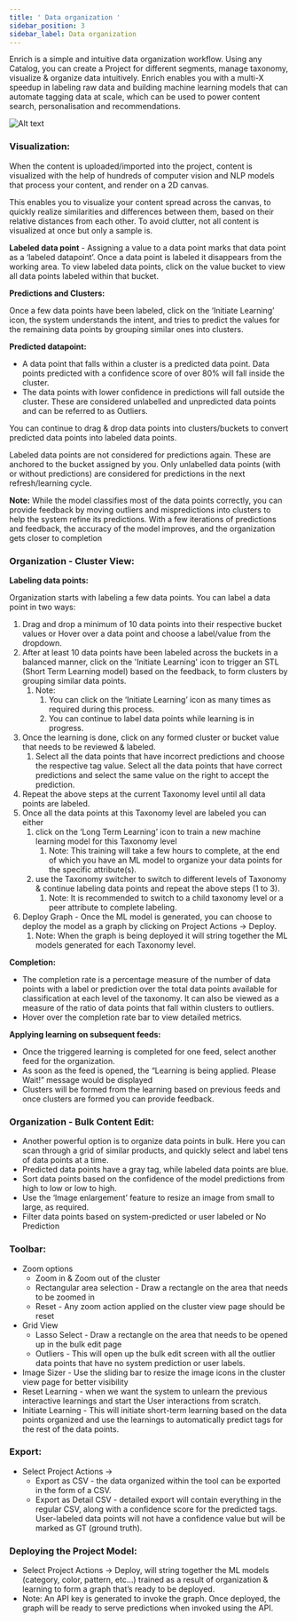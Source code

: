 ```yaml
---
title: ' Data organization '
sidebar_position: 3
sidebar_label: Data organization
---
```


Enrich is a simple and intuitive data organization workflow. Using any Catalog, you can create a Project for different segments, manage taxonomy, visualize & organize data intuitively. Enrich enables you with a multi-X speedup in labeling raw data and building machine learning models that can automate tagging data at scale, which can be used to power content search, personalisation and recommendations.

![Alt text](https://d1r1e7xjkfj7nz.cloudfront.net/organization.png 'a title')

### Visualization:

When the content is uploaded/imported into the project, content is visualized with the help of hundreds of computer vision and NLP models that process your content, and render on a 2D canvas.

This enables you to visualize your content spread across the canvas, to quickly realize similarities and differences between them, based on their relative distances from each other. To avoid clutter, not all content is visualized at once but only a sample is.

**Labeled data point** - Assigning a value to a data point marks that data point as a ‘labeled datapoint’. Once a data point is labeled it disappears from the working area. To view labeled data points, click on the value bucket to view all data points labeled within that bucket.

**Predictions and Clusters:**

Once a few data points have been labeled, click on the ‘Initiate Learning’ icon, the system understands the intent, and tries to predict the values for the remaining data points by grouping similar ones into clusters.

**Predicted datapoint:**

- A data point that falls within a cluster is a predicted data point. Data points predicted with a confidence score of over 80% will fall inside the cluster.
- The data points with lower confidence in predictions will fall outside the cluster. These are considered unlabelled and unpredicted data points and can be referred to as Outliers.

You can continue to drag & drop data points into clusters/buckets to convert predicted data points into labeled data points.

Labeled data points are not considered for predictions again. These are anchored to the bucket assigned by you. Only unlabelled data points (with or without predictions) are considered for predictions in the next refresh/learning cycle.

**Note:** While the model classifies most of the data points correctly, you can provide feedback by moving outliers and mispredictions into clusters to help the system refine its predictions. With a few iterations of predictions and feedback, the accuracy of the model improves, and the organization gets closer to completion

### **Organization - Cluster View:**

**Labeling data points:**

Organization starts with labeling a few data points. You can label a data point in two ways:

1. Drag and drop a minimum of 10 data points into their respective bucket values or Hover over a data point and choose a label/value from the dropdown.
1. After at least 10 data points have been labeled across the buckets in a balanced manner, click on the 'Initiate Learning' icon to trigger an STL (Short Term Learning model) based on the feedback, to form clusters by grouping similar data points.
   1. Note:
      1. You can click on the ‘Initiate Learning’ icon as many times as required during this process.
      1. You can continue to label data points while learning is in progress.
1. Once the learning is done, click on any formed cluster or bucket value that needs to be reviewed & labeled.
   1. Select all the data points that have incorrect predictions and choose the respective tag value.
      Select all the data points that have correct predictions and select the same value on the right to accept the prediction.
1. Repeat the above steps at the current Taxonomy level until all data points are labeled.
1. Once all the data points at this Taxonomy level are labeled you can either
   1. click on the ‘Long Term Learning’ icon to train a new machine learning model for this Taxonomy level
      1. Note: This training will take a few hours to complete, at the end of which you have an ML model to organize your data points for the specific attribute(s).
   1. use the Taxonomy switcher to switch to different levels of Taxonomy & continue labeling data points and repeat the above steps (1 to 3).
      1. Note: It is recommended to switch to a child taxonomy level or a peer attribute to complete labeling.
1. Deploy Graph - Once the ML model is generated, you can choose to deploy the model as a graph by clicking on Project Actions → Deploy.
   1. Note: When the graph is being deployed it will string together the ML models generated for each Taxonomy level.

**Completion:**

- The completion rate is a percentage measure of the number of data points with a label or prediction over the total data points available for classification at each level of the taxonomy. It can also be viewed as a measure of the ratio of data points that fall within clusters to outliers.
- Hover over the completion rate bar to view detailed metrics.

**Applying learning on subsequent feeds:**

- Once the triggered learning is completed for one feed, select another feed for the organization.
- As soon as the feed is opened, the “Learning is being applied. Please Wait!” message would be displayed
- Clusters will be formed from the learning based on previous feeds and once clusters are formed you can provide feedback.

### Organization - Bulk Content Edit:

- Another powerful option is to organize data points in bulk. Here you can scan through a grid of similar products, and quickly select and label tens of data points at a time.
- Predicted data points have a gray tag, while labeled data points are blue.
- Sort data points based on the confidence of the model predictions from high to low or low to high.
- Use the ‘Image enlargement’ feature to resize an image from small to large, as required.
- Filter data points based on system-predicted or user labeled or No Prediction

### Toolbar:

- Zoom options
  - Zoom in & Zoom out of the cluster
  - Rectangular area selection - Draw a rectangle on the area that needs to be zoomed in
  - Reset - Any zoom action applied on the cluster view page should be reset
- Grid View
  - Lasso Select - Draw a rectangle on the area that needs to be opened up in the bulk edit page
  - Outliers - This will open up the bulk edit screen with all the outlier data points that have no system prediction or user labels.
- Image Sizer - Use the sliding bar to resize the image icons in the cluster view page for better visibility
- Reset Learning - when we want the system to unlearn the previous interactive learnings and start the User interactions from scratch.
- Initiate Learning - This will initiate short-term learning based on the data points organized and use the learnings to automatically predict tags for the rest of the data points.

### Export:

- Select Project Actions →
  - Export as CSV - the data organized within the tool can be exported in the form of a CSV.
  - Export as Detail CSV - detailed export will contain everything in the regular CSV, along with a confidence score for the predicted tags. User-labeled data points will not have a confidence value but will be marked as GT (ground truth).

### Deploying the Project Model:

- Select Project Actions → Deploy, will string together the ML models (category, color, pattern, etc…) trained as a result of organization & learning to form a graph that’s ready to be deployed.
- Note: An API key is generated to invoke the graph. Once deployed, the graph will be ready to serve predictions when invoked using the API.
